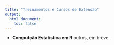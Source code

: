 ```yaml
---
title: "Treinamentos e Cursos de Extensão"
output:
  html_document:
    toc: false
---
```


- **Computção Estatística em R**
outros, em breve

